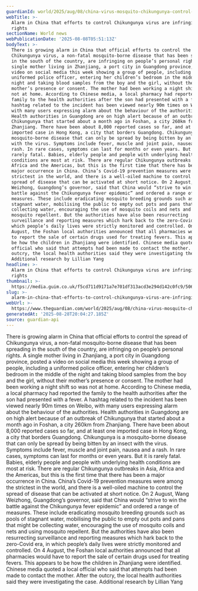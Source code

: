 ```yaml
---
guardianId: world/2025/aug/08/china-virus-mosquito-chikungunya-control-measures
webTitle: >-
  Alarm in China that efforts to control Chikungunya virus are infringing on
  rights
sectionName: World news
webPublicationDate: '2025-08-08T05:51:13Z'
bodyText: >-
  There is growing alarm in China that official efforts to control the spread of
  Chikungunya virus, a non-fatal mosquito-borne disease that has been spreading
  in the south of the country, are infringing on people’s personal rights. A
  single mother living in Zhanjiang, a port city in Guangdong province, posted a
  video on social media this week showing a group of people, including a
  uniformed police officer, entering her children’s bedroom in the middle of the
  night and taking blood samples from the boy and the girl, without their
  mother’s presence or consent. The mother had been working a night shift so was
  not at home. According to Chinese media, a local pharmacy had reported the
  family to the health authorities after the son had presented with a fever. A
  hashtag related to the incident has been viewed nearly 90m times on Weibo,
  with many users expressing alarm about the behaviour of the authorities.
  Health authorities in Guangdong are on high alert because of an outbreak of
  Chikungunya that started about a month ago in Foshan, a city 260km from
  Zhanjiang. There have been about 8,000 reported cases so far, and at least one
  imported case in Hong Kong, a city that borders Guangdong. Chikungunya is a
  mosquito-borne disease that can only be spread by being bitten by an insect
  with the virus. Symptoms include fever, muscle and joint pain, nausea and a
  rash. In rare cases, symptoms can last for months or even years. But it is
  rarely fatal. Babies, elderly people and people with underlying health
  conditions are most at risk. There are regular Chikungunya outbreaks in Asia,
  Africa and the Americas, but this is the first time that there has been a
  major occurrence in China. China’s Covid-19 prevention measures were among the
  strictest in the world, and there is a well-oiled machine to control the
  spread of disease that can be activated at short notice. On 2 August, Wang
  Weizhong, Guangdong’s governor, said that China would “strive to win the
  battle against the Chikungunya fever epidemic” and ordered a range of
  measures. These include eradicating mosquito breeding grounds such as pools of
  stagnant water, mobilising the public to empty out pots and pans that might be
  collecting water, encouraging the use of mosquito coils and nets and using
  mosquito repellent. But the authorities have also been resurrecting
  surveillance and reporting measures which hark back to the zero-Covid era, in
  which people’s daily lives were strictly monitored and controlled. On 4
  August, the Foshan local authorities announced that all pharmacies would have
  to report the sale of certain drugs used for treating fevers. This appears to
  be how the children in Zhanjiang were identified. Chinese media quoted a local
  official who said that attempts had been made to contact the mother. After the
  outcry, the local health authorities said they were investigating the case.
  Additional research by Lillian Yang
headline: >-
  Alarm in China that efforts to control Chikungunya virus are infringing on
  rights
thumbnail: >-
  https://media.guim.co.uk/f5cd711d9171a7e701df313acd3e294d142c0fc9/506_0_5058_4046/500.jpg
slug: >-
  alarm-in-china-that-efforts-to-control-chikungunya-virus-are-infringing-on-rights
webUrl: >-
  https://www.theguardian.com/world/2025/aug/08/china-virus-mosquito-chikungunya-control-measures
generatedAt: '2025-08-28T20:04:27.185Z'
source: guardian-api
---
```

There is growing alarm in China that official efforts to control the spread of Chikungunya virus, a non-fatal mosquito-borne disease that has been spreading in the south of the country, are infringing on people’s personal rights. A single mother living in Zhanjiang, a port city in Guangdong province, posted a video on social media this week showing a group of people, including a uniformed police officer, entering her children’s bedroom in the middle of the night and taking blood samples from the boy and the girl, without their mother’s presence or consent. The mother had been working a night shift so was not at home. According to Chinese media, a local pharmacy had reported the family to the health authorities after the son had presented with a fever. A hashtag related to the incident has been viewed nearly 90m times on Weibo, with many users expressing alarm about the behaviour of the authorities. Health authorities in Guangdong are on high alert because of an outbreak of Chikungunya that started about a month ago in Foshan, a city 260km from Zhanjiang. There have been about 8,000 reported cases so far, and at least one imported case in Hong Kong, a city that borders Guangdong. Chikungunya is a mosquito-borne disease that can only be spread by being bitten by an insect with the virus. Symptoms include fever, muscle and joint pain, nausea and a rash. In rare cases, symptoms can last for months or even years. But it is rarely fatal. Babies, elderly people and people with underlying health conditions are most at risk. There are regular Chikungunya outbreaks in Asia, Africa and the Americas, but this is the first time that there has been a major occurrence in China. China’s Covid-19 prevention measures were among the strictest in the world, and there is a well-oiled machine to control the spread of disease that can be activated at short notice. On 2 August, Wang Weizhong, Guangdong’s governor, said that China would “strive to win the battle against the Chikungunya fever epidemic” and ordered a range of measures. These include eradicating mosquito breeding grounds such as pools of stagnant water, mobilising the public to empty out pots and pans that might be collecting water, encouraging the use of mosquito coils and nets and using mosquito repellent. But the authorities have also been resurrecting surveillance and reporting measures which hark back to the zero-Covid era, in which people’s daily lives were strictly monitored and controlled. On 4 August, the Foshan local authorities announced that all pharmacies would have to report the sale of certain drugs used for treating fevers. This appears to be how the children in Zhanjiang were identified. Chinese media quoted a local official who said that attempts had been made to contact the mother. After the outcry, the local health authorities said they were investigating the case. Additional research by Lillian Yang
